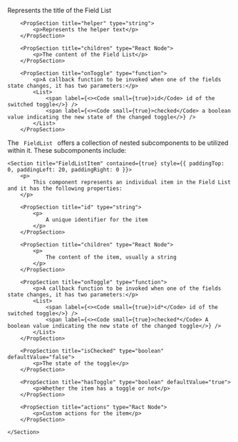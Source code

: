 
<PackageInstallGuide packageName="@wpmudev/sui-field-list" />

<Section title="Props" border={true}>
    	<PropSection title="label" type="string">
    		<p>Represents the title of the Field List</p>
    	</PropSection>

    	<PropSection title="helper" type="string">
    		<p>Represents the helper text</p>
    	</PropSection>

    	<PropSection title="children" type="React Node">
    		<p>The content of the Field List</p>
    	</PropSection>

    	<PropSection title="onToggle" type="function">
    		<p>A callback function to be invoked when one of the fields state changes, it has two parameters:</p>
    		<List>
    			<span label={<><Code small={true}>id</Code> id of the switched toggle</>} />
    			<span label={<><Code small={true}>checked</Code> a boolean value indicating the new state of the changed toggle</>} />
    		</List>
    	</PropSection>

</Section>

<Section
	title="Sub Components"
	contained={true}
	style={{ paddingTop: 30, paddingBottom: 0 }}
>
		<p>The <Code small={true}> FieldList </Code> offers a collection of nested subcomponents to be utilized within it. These subcomponents include:</p>

    <Section title="FieldListItem" contained={true} style={{ paddingTop: 0, paddingLeft: 20, paddingRight: 0 }}>
    	<p>
    		This component represents an individual item in the Field List and it has the following properties:
    	</p>

    	<PropSection title="id" type="string">
    		<p>
    			A unique identifier for the item
    		</p>
    	</PropSection>

    	<PropSection title="children" type="React Node">
    		<p>
    			The content of the item, usually a string
    		</p>
    	</PropSection>

    	<PropSection title="onToggle" type="function">
    		<p>A callback function to be invoked when one of the fields state changes, it has two parameters:</p>
    		<List>
    			<span label={<><Code small={true}>id*</Code> id of the switched toggle</>} />
    			<span label={<><Code small={true}>checked*</Code> A boolean value indicating the new state of the changed toggle</>} />
    		</List>
    	</PropSection>

    	<PropSection title="isChecked" type="boolean" defaultValue="false">
    		<p>The state of the toggle</p>
    	</PropSection>

		<PropSection title="hasToggle" type="boolean" defaultValue="true">
    		<p>Whether the item has a toggle or not</p>
    	</PropSection>

		<PropSection title="actions" type="Ract Node">
    		<p>Custom actions for the item</p>
    	</PropSection>

    </Section>

</Section>

<CommonPropsNotice />